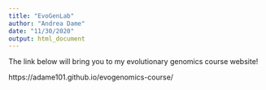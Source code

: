```yaml
---
title: "EvoGenLab"
author: "Andrea Dame"
date: "11/30/2020"
output: html_document
---
```


The link below will bring you to my evolutionary genomics course website! 

https://adame101.github.io/evogenomics-course/